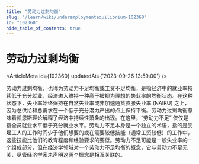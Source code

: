 ```yaml
---
title: "劳动力过剩均衡"
slug: "/learn/wiki/underemploymentequilibrium-102360"
id: "102360"
hide_table_of_contents: true
---
```



# 劳动力过剩均衡

<ArticleMeta id={102360} updatedAt={'2023-09-26 13:59:00'} />
<div className='border-solid border-b border-t-0 my-4 border-[var(--ifm-color-gray-300)]' />

劳动力过剩均衡，也称为劳动力不足均衡或工资不足均衡，是指经济中的就业率持续低于充分就业，经济进入维持一种高于被视为理想的失业率的均衡状态。在这种状态下，失业率始终保持在自然失业率或非加速通货膨胀失业率 (NAIRU) 之上，因为总供给和总需求在一个低于充分潜力产出的点上保持平衡。劳动力过剩均衡意味着凯恩斯理论解释了经济中持续性萧条的出现。在这里，“劳动力不足” 仅仅是指全员就业水平低于充分就业水平。劳动力不足本身是一个独立的术语，指的是受雇工人的工作时间少于他们想要的或在需要较低技能（通常工资较低）的工作中，这些技能比他们的教育程度和经验要求的要低。劳动力不足可能是一般失业率的一个组成部分，但在经济学领域对一个劳动力不足均衡的概念，它与劳动力不足无关，尽管经济学家未声明这两个概念是相互关联的。
